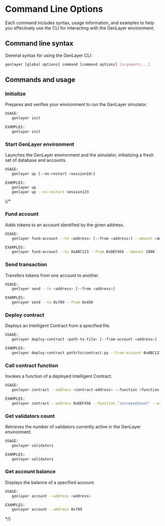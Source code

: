 # Command Line Options

Each command includes syntax, usage information, and examples to help you effectively use the CLI for interacting with the GenLayer environment.

## Command line syntax

General syntax for using the GenLayer CLI:

```bash
genlayer [global options] command [command options] [arguments...]
```

## Commands and usage

### Initialize

Prepares and verifies your environment to run the GenLayer simulator.

```bash
USAGE:
   genlayer init

EXAMPLES:
   genlayer init
```

### Start GenLayer environment

Launches the GenLayer environment and the simulator, initializing a fresh set of database and accounts.

```bash
USAGE:
   genlayer up [--no-restart <sessionId>]

EXAMPLES:
   genlayer up
   genlayer up --no-restart session123
```
{/* 
### Fund account

Adds tokens to an account identified by the given address.

```bash
USAGE:
   genlayer fund-account --to <address> [--from <address>] --amount <amount>

EXAMPLES:
   genlayer fund-account --to 0xABC123 --from 0xDEF456 --amount 1000
```

### Send transaction

Transfers tokens from one account to another.

```bash
USAGE:
   genlayer send --to <address> [--from <address>]

EXAMPLES:
   genlayer send --to 0x789 --from 0x456
```

### Deploy contract

Deploys an Intelligent Contract from a specified file.

```bash
USAGE:
   genlayer deploy-contract <path-to-file> [--from-account <address>]

EXAMPLES:
   genlayer deploy-contract path/to/contract.py --from-account 0xABC123
```

### Call contract function

Invokes a function of a deployed Intelligent Contract.

```bash
USAGE:
   genlayer contract --address <contract-address> --function <function-name> [--args [arg1, arg2, ...]] [--from <address>]

EXAMPLES:
   genlayer contract --address 0xDEF456 --function "increaseCount" --args [10] --from 0xABC123
```

### Get validators count

Retrieves the number of validators currently active in the GenLayer environment.

```bash
USAGE:
   genlayer validators

EXAMPLES:
   genlayer validators
```

### Get account balance

Displays the balance of a specified account.

```bash
USAGE:
   genlayer account --address <address>

EXAMPLES:
   genlayer account --address 0x789
```
 */}
